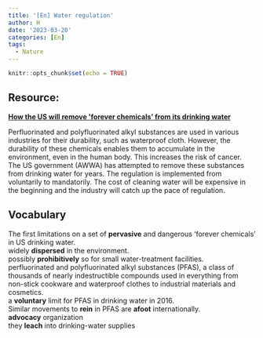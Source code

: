 ```yaml
---
title: '[En] Water regulation'
author: H
date: '2023-03-20'
categories: [En]
tags:
  - Nature
---
```


```r
knitr::opts_chunk$set(echo = TRUE)
```

## Resource:
[**How the US will remove \'forever chemicals' from its drinking water**](https://www.nature.com/articles/d41586-023-00822-7)

Perfluorinated and polyfluorinated alkyl substances are used in various industries for their durability, such as waterproof cloth. However, the durability of these chemicals enables them to accumulate in the environment, even in the human body. This increases the risk of cancer. The US government (AWWA) has attempted to remove these substances from drinking water for years. The regulation is implemented from voluntarily to mandatorily. The cost of cleaning water will be expensive in the beginning and the industry will catch up the pace of regulation. 

## Vocabulary 
The first limitations on a set of **pervasive** and dangerous ‘forever chemicals’ in US drinking water.<br>
widely **dispersed** in the environment.<br>
possibly **prohibitively** so for small water-treatment facilities.<br>
perfluorinated and polyfluorinated alkyl substances (PFAS), a class of thousands of nearly indestructible compounds used in everything from non-stick cookware and waterproof clothes to industrial materials and cosmetics.<br>
a **voluntary** limit for PFAS in drinking water in 2016. <br>
Similar movements to **rein** in PFAS are **afoot** internationally. <br>
**advocacy** organization <br>
they **leach** into drinking-water supplies <br>



